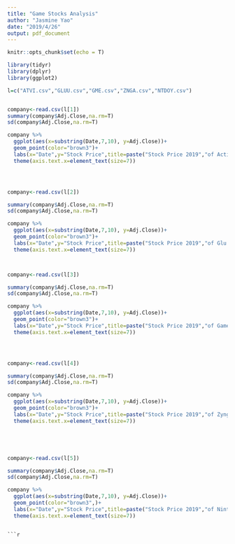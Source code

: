 ```yaml
---
title: "Game Stocks Analysis"
author: "Jasmine Yao"
date: "2019/4/26"
output: pdf_document
---
```


```r
knitr::opts_chunk$set(echo = T)
```

```r
library(tidyr)
library(dplyr)
library(ggplot2)

```




```r
l=c("ATVI.csv","GLUU.csv","GME.csv","ZNGA.csv","NTDOY.csv")


company<-read.csv(l[1])
summary(company$Adj.Close,na.rm=T)
sd(company$Adj.Close,na.rm=T)

company %>%
  ggplot(aes(x=substring(Date,7,10), y=Adj.Close))+
  geom_point(color="brown3")+
  labs(x="Date",y="Stock Price",title=paste("Stock Price 2019","of Activation Blizzard, Inc.",sep=" "))+
  theme(axis.text.x=element_text(size=7))




company<-read.csv(l[2])

summary(company$Adj.Close,na.rm=T)
sd(company$Adj.Close,na.rm=T)

company %>%
  ggplot(aes(x=substring(Date,7,10), y=Adj.Close))+
  geom_point(color="brown3")+
  labs(x="Date",y="Stock Price",title=paste("Stock Price 2019","of Glu Mobile",sep=" "))+
  theme(axis.text.x=element_text(size=7))



company<-read.csv(l[3])

summary(company$Adj.Close,na.rm=T)
sd(company$Adj.Close,na.rm=T)

company %>%
  ggplot(aes(x=substring(Date,7,10), y=Adj.Close))+
  geom_point(color="brown3")+
  labs(x="Date",y="Stock Price",title=paste("Stock Price 2019","of GameStop Corp.",sep=" "))+
  theme(axis.text.x=element_text(size=7))




company<-read.csv(l[4])

summary(company$Adj.Close,na.rm=T)
sd(company$Adj.Close,na.rm=T)

company %>%
  ggplot(aes(x=substring(Date,7,10), y=Adj.Close))+
  geom_point(color="brown3")+
  labs(x="Date",y="Stock Price",title=paste("Stock Price 2019","of Zynga",sep=" "))+
  theme(axis.text.x=element_text(size=7))





company<-read.csv(l[5])

summary(company$Adj.Close,na.rm=T)
sd(company$Adj.Close,na.rm=T)

company %>%
  ggplot(aes(x=substring(Date,7,10), y=Adj.Close))+
  geom_point(color="brown3",)+
  labs(x="Date",y="Stock Price",title=paste("Stock Price 2019","of Nintendo",sep=" "))+
  theme(axis.text.x=element_text(size=7))

```


```

```r

```

